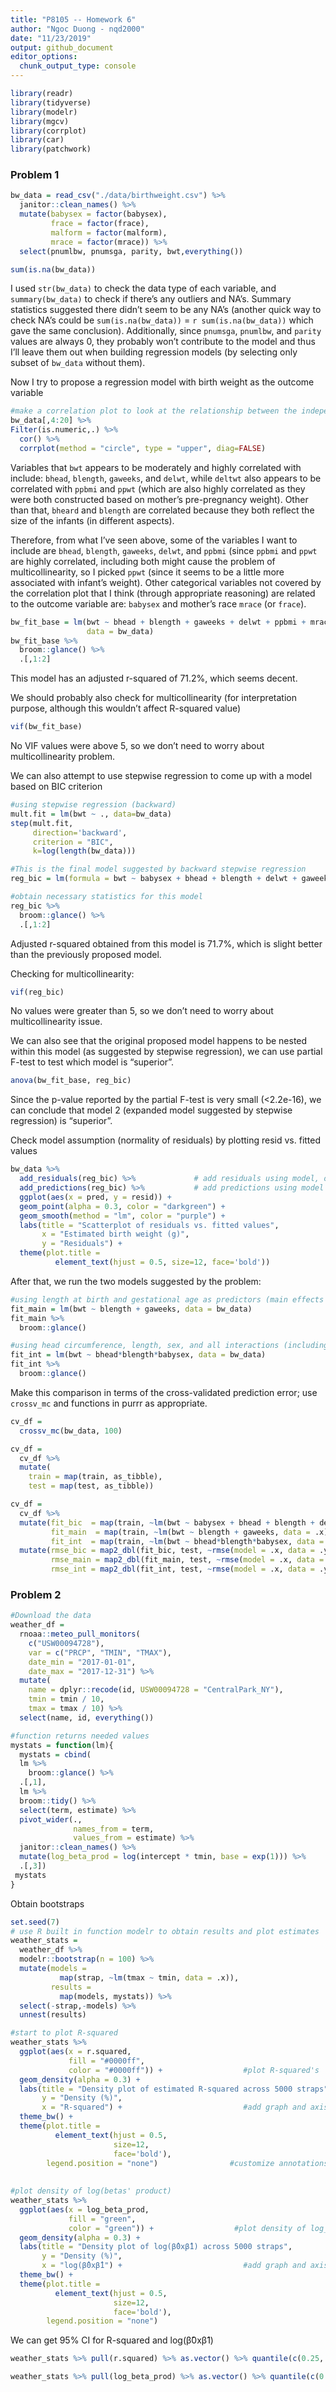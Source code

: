 ```yaml
---
title: "P8105 -- Homework 6"
author: "Ngoc Duong - nqd2000"
date: "11/23/2019"
output: github_document
editor_options: 
  chunk_output_type: console
---
```


```r
library(readr)
library(tidyverse)
library(modelr)
library(mgcv)
library(corrplot)
library(car)
library(patchwork)
```

### Problem 1
```r
bw_data = read_csv("./data/birthweight.csv") %>% 
  janitor::clean_names() %>% 
  mutate(babysex = factor(babysex),
         frace = factor(frace),
         malform = factor(malform),
         mrace = factor(mrace)) %>% 
  select(pnumlbw, pnumsga, parity, bwt,everything())

sum(is.na(bw_data))
```

I used `str(bw_data)` to check the data type of each variable, and `summary(bw_data)` to check if there's any outliers and NA's. Summary statistics suggested there didn't seem to be any NA's (another quick way to check NA's could be `sum(is.na(bw_data))` = `r sum(is.na(bw_data))` which gave the same conclusion). Additionally, since `pnumsga`, `pnumlbw`, and `parity` values are always 0, they probably won't contribute to the model and thus I'll leave them out when building regression models (by selecting only subset of `bw_data` without them).

Now I try to propose a regression model with birth weight as the outcome variable

```r
#make a correlation plot to look at the relationship between the independent and dependent variables
bw_data[,4:20] %>%
Filter(is.numeric,.) %>% 
  cor() %>%   
  corrplot(method = "circle", type = "upper", diag=FALSE)
```
Variables that `bwt` appears to be moderately and highly correlated with include: `bhead`, `blength`, `gaweeks`, and `delwt`, while `deltwt` also appears to be correlated with `ppbmi` and `ppwt` (which are also highly correlated as they were both constructed based on mother's pre-pregnancy weight). Other than that, `bheard` and `blength` are correlated because they both reflect the size of the infants (in different aspects).

Therefore, from what I've seen above, some of the variables I want to include are `bhead`, `blength`, `gaweeks`, `delwt`, and `ppbmi` (since `ppbmi` and `ppwt` are highly correlated, including both might cause the problem of multicollinearity, so I picked `ppwt` (since it seems to be a little more associated with infant's weight). Other categorical variables not covered by the correlation plot that I think (through appropriate reasoning) are related to the outcome variable are: `babysex` and mother's race `mrace` (or `frace`). 

```r
bw_fit_base = lm(bwt ~ bhead + blength + gaweeks + delwt + ppbmi + mrace + babysex, 
                 data = bw_data) 
bw_fit_base %>% 
  broom::glance() %>% 
  .[,1:2]
```
This model has an adjusted r-squared of 71.2%, which seems decent. 

We should probably also check for multicollinearity (for interpretation purpose, although this wouldn't affect R-squared value)
```r
vif(bw_fit_base)
```
No VIF values were above 5, so we don't need to worry about multicollinearity problem. 

We can also attempt to use stepwise regression to come up with a model based on BIC criterion
```r
#using stepwise regression (backward)
mult.fit = lm(bwt ~ ., data=bw_data)
step(mult.fit, 
     direction='backward', 
     criterion = "BIC", 
     k=log(length(bw_data)))
```

```r
#This is the final model suggested by backward stepwise regression
reg_bic = lm(formula = bwt ~ babysex + bhead + blength + delwt + gaweeks + mheight + mrace + ppwt + smoken, data = bw_data)
```

```r
#obtain necessary statistics for this model
reg_bic %>% 
  broom::glance() %>% 
  .[,1:2]
```
Adjusted r-squared obtained from this model is 71.7%, which is slight better than the previously proposed model. 

Checking for multicollinearity: 
```r
vif(reg_bic)
```
No values were greater than 5, so we don't need to worry about multicollinearity issue. 

We can also see that the original proposed model happens to be nested within this model (as suggested by stepwise regression), we can use partial F-test to test which model is "superior".

```r
anova(bw_fit_base, reg_bic)
```

Since the p-value reported by the partial F-test is very small (<2.2e-16), we can conclude that model 2 (expanded model suggested by stepwise regression) is "superior".

Check model assumption (normality of residuals) by plotting resid vs. fitted values
```r
bw_data %>% 
  add_residuals(reg_bic) %>%             # add residuals using model, output as col in tibble
  add_predictions(reg_bic) %>%           # add predictions using model
  ggplot(aes(x = pred, y = resid)) +
  geom_point(alpha = 0.3, color = "darkgreen") +
  geom_smooth(method = "lm", color = "purple") +
  labs(title = "Scatterplot of residuals vs. fitted values",
       x = "Estimated birth weight (g)",
       y = "Residuals") + 
  theme(plot.title =     
          element_text(hjust = 0.5, size=12, face='bold'))
```

After that, we run the two models suggested by the problem:
```r
#using length at birth and gestational age as predictors (main effects only)
fit_main = lm(bwt ~ blength + gaweeks, data = bw_data) 
fit_main %>% 
  broom::glance()
```

```r
#using head circumference, length, sex, and all interactions (including the three-way interaction) between these
fit_int = lm(bwt ~ bhead*blength*babysex, data = bw_data)
fit_int %>% 
  broom::glance()
```

Make this comparison in terms of the cross-validated prediction error; use `crossv_mc` and functions in purrr as appropriate.

```r
cv_df = 
  crossv_mc(bw_data, 100) 

cv_df =
  cv_df %>% 
  mutate(
    train = map(train, as_tibble),
    test = map(test, as_tibble))

cv_df = 
  cv_df %>% 
  mutate(fit_bic  = map(train, ~lm(bwt ~ babysex + bhead + blength + delwt + gaweeks + mheight + mrace + ppwt + smoken, data = .x)),
         fit_main  = map(train, ~lm(bwt ~ blength + gaweeks, data = .x)),
         fit_int  = map(train, ~lm(bwt ~ bhead*blength*babysex, data = .x))) %>% 
  mutate(rmse_bic = map2_dbl(fit_bic, test, ~rmse(model = .x, data = .y)),
         rmse_main = map2_dbl(fit_main, test, ~rmse(model = .x, data = .y)),
         rmse_int = map2_dbl(fit_int, test, ~rmse(model = .x, data = .y)))
```

### Problem 2

```r
#Download the data 
weather_df = 
  rnoaa::meteo_pull_monitors(
    c("USW00094728"),
    var = c("PRCP", "TMIN", "TMAX"), 
    date_min = "2017-01-01",
    date_max = "2017-12-31") %>%
  mutate(
    name = dplyr::recode(id, USW00094728 = "CentralPark_NY"),
    tmin = tmin / 10,
    tmax = tmax / 10) %>%
  select(name, id, everything())
```


```r
#function returns needed values 
mystats = function(lm){
  mystats = cbind(
  lm %>% 
    broom::glance() %>% 
  .[,1],
  lm %>% 
  broom::tidy() %>% 
  select(term, estimate) %>% 
  pivot_wider(.,
              names_from = term, 
              values_from = estimate) %>% 
  janitor::clean_names() %>% 
  mutate(log_beta_prod = log(intercept * tmin, base = exp(1))) %>% 
  .[,3])
 mystats
}
```

Obtain bootstraps
```r
set.seed(7)
# use R built in function modelr to obtain results and plot estimates
weather_stats = 
  weather_df %>% 
  modelr::bootstrap(n = 100) %>% 
  mutate(models = 
           map(strap, ~lm(tmax ~ tmin, data = .x)),
         results = 
           map(models, mystats)) %>% 
  select(-strap,-models) %>% 
  unnest(results)

#start to plot R-squared 
weather_stats %>% 
  ggplot(aes(x = r.squared, 
             fill = "#0000ff", 
             color = "#0000ff")) +                  #plot R-squared's
  geom_density(alpha = 0.3) +
  labs(title = "Density plot of estimated R-squared across 5000 straps",
       y = "Density (%)",
       x = "R-squared") +                           #add graph and axis title
  theme_bw() + 
  theme(plot.title = 
          element_text(hjust = 0.5, 
                       size=12, 
                       face='bold'), 
        legend.position = "none")                #customize annotations
         
  
#plot density of log(betas' product)
weather_stats %>% 
  ggplot(aes(x = log_beta_prod, 
             fill = "green", 
             color = "green")) +                  #plot density of log_beta_prod
  geom_density(alpha = 0.3) +
  labs(title = "Density plot of log(β̂0xβ̂1) across 5000 straps",
       y = "Density (%)",
       x = "log(β̂0xβ̂1") +                           #add graph and axis title
  theme_bw() + 
  theme(plot.title = 
          element_text(hjust = 0.5, 
                       size=12, 
                       face='bold'), 
        legend.position = "none")  
```

We can get 95% CI for R-squared and log(β̂0xβ̂1)
```r
weather_stats %>% pull(r.squared) %>% as.vector() %>% quantile(c(0.25, 0.975))

weather_stats %>% pull(log_beta_prod) %>% as.vector() %>% quantile(c(0.25, 0.975))
```
